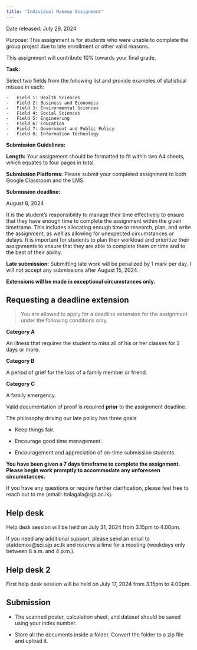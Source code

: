 ```yaml
---
title: "Individual Makeup Assignment"
---
```


Date released: July 29, 2024

Purpose: This assignment is for students who were unable to complete the group project due to late enrollment or other valid reasons.

This assignment will contribute 10% towards your final grade.

**Task:**

Select two fields from the following list and provide examples of statistical misuse in each:

    -   Field 1: Health Sciences
    -   Field 2: Business and Economics
    -   Field 3: Environmental Sciences
    -   Field 4: Social Sciences
    -   Field 5: Engineering
    -   Field 6: Education
    -   Field 7: Government and Public Policy
    -   Field 8: Information Technology
    

**Submission Guidelines:**

**Length:** Your assignment should be formatted to fit within two A4 sheets, which equates to four pages in total.

**Submission Platforms:** Please submit your completed assignment to both Google Classroom and the LMS.



**Submission deadline:**

August 8, 2024

It is the student’s responsibility to manage their time effectively to ensure that they have enough time to complete the assignment within the given timeframe. This includes allocating enough time to research, plan, and write the assignment, as well as allowing for unexpected circumstances or delays. It is important for students to plan their workload and prioritize their assignments to ensure that they are able to complete them on time and to the best of their ability.

**Late submission:** Submitting late work will be penalized by 1 mark per day. I will not accept any submissions after August 15, 2024.

**Extensions will be made in exceptional circumstances only.**

## Requesting a deadline extension

> You are allowed to apply for a deadline extension for the assignment under the following conditions only.

**Category A**

An illness that requires the student to miss all of his or her classes for 2 days or more.

**Category B**

A period of grief for the loss of a family member or friend.

**Category C**

A family emergency.

Valid documentation of proof is required **prior** to the assignment deadline.

The philosophy driving our late policy has three goals

-   Keep things fair.

-   Encourage good time management.

-   Encouragement and appreciation of on-time submission students.

**You have been given a 7 days timeframe to complete the assignment. Please begin work promptly to accommodate any unforeseen circumstances.**

If you have any questions or require further clarification, please feel free to reach out to me (email: ttalagala\@sjp.ac.lk).

## Help desk

Help desk session will be held on July 31, 2024 from 3.15pm to 4.00pm.

If you need any additional support, please send an email to statdemos\@sci.sjp.ac.lk and reserve a time for a meeting (weekdays only between 8 a.m. and 4 p.m.).

## Help desk 2

First help desk session will be held on July 17, 2024 from 3.15pm to 4.00pm.

## Submission

-   The scanned poster, calculation sheet, and dataset should be saved using your index number.

-   Store all the documents inside a folder. Convert the folder to a zip file and upload it.
